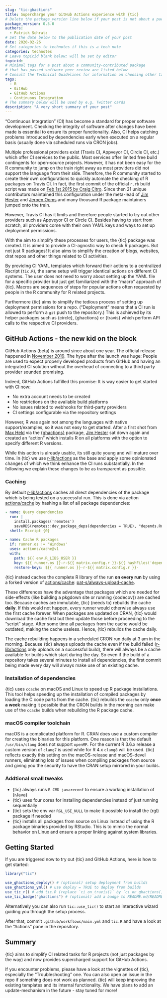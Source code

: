 ```yaml
---
slug: "tic-ghactions"
title: Supercharge your GitHub Actions experience with {tic}
# Delete the package_version line below if your post is not about a package
package_version: 0.5.0
authors:
  - Patrick Schratz
# Set the date below to the publication date of your post
date: 2020-02-26
# Set categories to technotes if this is a tech note
categories: technotes
# Leave topicid blank below; will be set by editor
topicid:
# Minimal tags for a post about a community-contributed package 
# that has passed software peer review are listed below
# Consult the Technical Guidelines for information on choosing other tags
tags:
  - R
  - GitHub
  - GitHub Actions
  - Continuous Integration
# The summary below will be used by e.g. Twitter cards
description: "A very short summary of your post"
---
```


"Continuous Integration" (CI) has become a standard for proper software development.
Checking the integrity of software after changes have been made is essential to ensure its proper functionality.
Also, CI helps catching problems introduced by dependencies early when executed on a regular basis (usually done via scheduled runs via CRON jobs).

Multiple professional providers exist (Travis CI, Appveyor CI, Circle CI, etc.) which offer CI services to the public.
Most services offer limited free build contingents for open-source projects.
However, it has not been easy for the R community to jump on the train right away as most providers did not support the language from their side.
Therefore, the R community started to create their own configurations to quickly automate the checking of R packages on Travis CI.
In fact, the first commit of the official `r.rb` build script was made on [Feb 1st 2015 by Craig Citro](https://github.com/travis-ci/travis-build/commit/c697bb2240cfc1abb92a95f57d2e72c151104431#diff-5b7e1aa01f1c6f058df6e0b9e2486c62).
Since then 21 unique contributors maintained this configuration under the meta-lead of [Jim Hester](https://github.com/jimhester) and [Jeroen Ooms](https://github.com/jeroen) and many thousand R package maintainers jumped onto the train.

However, Travis CI has it limits and therefore people started to try out other providers such as Appveyor CI or Circle CI.
Besides having to start from scratch, all providers come with their own YAML keys and ways to set up deployment permissions.

With the aim to simplify these processes for users, the {tic} package was created.
It is aimed to provide a CI-agnostic way to check R packages.
But not just R packages! 
It also aims to simplify the creation of blogs, websites, drat repos and other things related to CI activities.

By providing CI YAML templates which forward their actions to a centralized Rscript (`tic.R`), the same setup will trigger identical actions on different CI systems.
The user does not need to worry about setting up the YAML file for a specific provider but just get familiarized with the "macro" approach of {tic}.
Macros are sequences of steps for popular actions often requested by people in the R community for R related projects.

Furthermore {tic} aims to simplify the tedious process of setting up deployment permissions for a repo.
("Deployment" means that a CI run is allowed to perform a `git` push to the repository.)
This is achieved by its helper packages such as {circle}, {ghactions} or {travis} which perform API calls to the respective CI providers.

## GitHub Actions - the new kid on the block

GitHub Actions (beta) is around since about one year.
The official release happened in [November 2019](https://siliconangle.com/2019/11/13/github-universe-announcements-bring-bevy-updates-developers/).
The hype after the launch was huge: People are used to expect properly developed products from GitHub and having an integrated CI solution without the overhead of connecting to a third party provider sounded promising.

Indeed, GitHub Actions fulfilled this promise: It is way easier to get started with CI now: 

- No extra account needs to be created
- No restrictions on the available build platforms
- No issues related to webhooks for third-party providers
- CI settings configurable via the repository settings

However, R was again not among the languages with native support/examples, so it was not easy to get started.
After a first shot from [Max Held]() via the [{ghactions}]() package, [Jim Hester]() sat down again and created an "action" which installs R on all platforms with the option to specify different R versions.

While this action is already usable, its still quite young and will mature over time.
In {tic} we use [r-lib/actions](https://github.com/r-lib/actions) as the base and apply some opinionated changes of which we think enhance the CI runs substantially.
In the following we explain these changes to be as transparent as possible.

### Caching

By default [r-lib/actions](https://github.com/r-lib/actions) caches all direct dependencies of the package which is being tested on a successful run.
This is done via action [actions/cache](https://github.com/actions/cache) by hashing a list of all package dependencies:

```yml
- name: Query dependencies
  run: |
    install.packages('remotes')
    saveRDS(remotes::dev_package_deps(dependencies = TRUE), "depends.Rds", version = 2)
  shell: Rscript {0}

- name: Cache R packages
  if: runner.os != 'Windows'
  uses: actions/cache@v1
  with:
    path: ${{ env.R_LIBS_USER }}
    key: ${{ runner.os }}-r-${{ matrix.config.r }}-${{ hashFiles('depends.Rds') }}
    restore-keys: ${{ runner.os }}-r-${{ matrix.config.r }}-
```

{tic} instead caches the complete R library of the run **on every run** by using a forked version of [actions/cache](https://github.com/actions/cache): [pat-s/always-upload-cache](https://github.com/pat-s/always-upload-cache).

These differences have the advantage that packages which are needed for side-effects (like building a pkgdown site or running {codecov}) are cached too.
Because caches are immutable, {tic} (needs to) rebuilds the cache **daily**.
If this would not happen, every runner would otherwise always use the first cache forever.
When packages are updated on CRAN, {tic} would download the cache first but then update those before proceeding to the "script" stage.
After some time all packages from the cache would be outdated, making the cache useless.
Hence, {tic} rebuilds the cache daily.

The cache rebuilding happens in a scheduled CRON run daily at 3 am in the morning.
Because {tic} always uploads the cache even if the build failed ([r-lib/actions](https://github.com/r-lib/actions) only uploads on a successful build), there will always be a cache available for builds which start during the day.
So even if the build of a repository takes several minutes to install all dependencies, the first commit being made every day will always make use of an existing cache.

### Installation of dependencies

{tic} uses `ccache` on macOS and Linux to speed up R package installations.
This tool helps speeding up the installation of compiled packages by loading the C code parts from the cache.
{tic} rebuilds the `ccache` only **once a week** making it possible that the CRON builds in the morning can make use of the `ccache` builds when rebuilding the R package cache.

### macOS compiler toolchain

macOS is a complicated platform for R.
CRAN does use a custom compiler for creating the binaries for this platform.
One reason is that the default `/usr/bin/clang` does not support `openMP`.
For the current R 3.6.x release a custom version of `clang7` is used while for R 4.x `clang8` will be used.
{tic} reflects exactly this setting on the macOS-release and macOS-devel runners, eliminating lots of issues when compiling packages from source and giving you the security to have the CRAN setup mirrored in your builds.

### Addtional small tweaks

- {tic} always runs `R CMD javareconf` to ensure a working installation of {rJava}
- {tic} uses four cores for installing dependencies instead of just running sequentially
- {tic} sets the env var `RGL_USE_NULL` to make it possible to install the {rgl} package if needed
- {tic} installs all packages from source on Linux instead of using the R package binaries provided by RStudio.
  This is to mimic the normal behavior on Linux and ensure a proper linking against system libraries.
    
## Getting Started

If you are triggered now to try out {tic} and GitHub Actions, here is how to get started:

```r
library("tic")

use_ghactions_deploy() # (optional) setup deployment from builds
use_ghactions_yml() # use deploy = TRUE to deploy from builds
use_tic_r() # add tic.R (replace `ci_on_travis()` by `ci_on_ghactions()`)
use_tic_badge("ghactions") # (optional) add a badge to README.md/README.Rmd
```

Alternatively you can also run `tic::use_tic()` to start an interactive wizard guiding you through the setup process.

After that, commit `.github/workflows/main.yml` and `tic.R` and have a look at the "Actions" pane in the repository.

## Summary

{tic} aims to simplify CI related tasks for R projects (not just packages by the way) and now provides supercharged support for GitHub Actions.

If you encounter problems, please have a look at the vignettes of {tic}, especially the "Troubleshooting" one.
You can also open an issue in the repo if something does not work as planned.
{tic} will keep improving the existing templates and its internal functionality.
We have plans to add an update-mechanism in the future - stay tuned for more!
